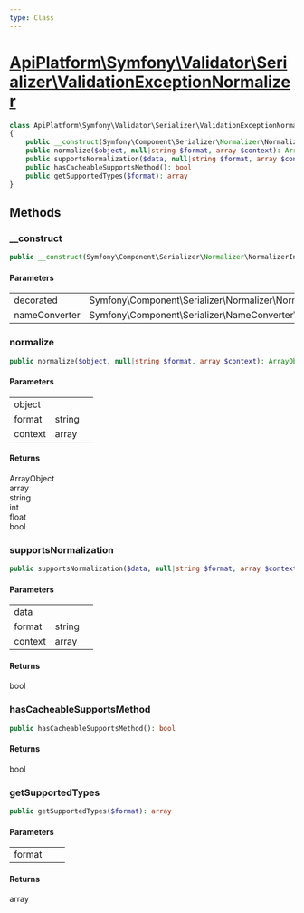 ```yaml
---
type: Class
---
```


# [ApiPlatform\Symfony\Validator\Serializer\ValidationExceptionNormalizer](/docs/vmain/reference/Symfony/Validator/Serializer/ValidationExceptionNormalizer)



```php
class ApiPlatform\Symfony\Validator\Serializer\ValidationExceptionNormalizer implements Symfony\Component\Serializer\Normalizer\NormalizerInterface, `<a href="/docs/vmain/reference/Serializer/CacheableSupportsMethodInterface">ApiPlatform\Serializer\CacheableSupportsMethodInterface</a>`
{
    public __construct(Symfony\Component\Serializer\Normalizer\NormalizerInterface $decorated, null|Symfony\Component\Serializer\NameConverter\NameConverterInterface $nameConverter)
    public normalize($object, null|string $format, array $context): ArrayObject|array|string|int|float|bool
    public supportsNormalization($data, null|string $format, array $context): bool
    public hasCacheableSupportsMethod(): bool
    public getSupportedTypes($format): array
}
```
## Methods

### __construct



```php
public __construct(Symfony\Component\Serializer\Normalizer\NormalizerInterface $decorated, null|Symfony\Component\Serializer\NameConverter\NameConverterInterface $nameConverter)
```

#### Parameters

<table><tbody>
<tr><td>decorated</td><td>Symfony\Component\Serializer\Normalizer\NormalizerInterface</td><td></td></tr><tr><td>nameConverter</td><td>Symfony\Component\Serializer\NameConverter\NameConverterInterface</td><td></td></tr>
</tbody>
</table>

### normalize



```php
public normalize($object, null|string $format, array $context): ArrayObject|array|string|int|float|bool
```

#### Parameters

<table><tbody>
<tr><td>object</td><td></td><td></td></tr><tr><td>format</td><td>string</td><td></td></tr><tr><td>context</td><td>array</td><td></td></tr>
</tbody>
</table>

#### Returns

ArrayObject<br />array<br />string<br />int<br />float<br />bool

### supportsNormalization



```php
public supportsNormalization($data, null|string $format, array $context): bool
```

#### Parameters

<table><tbody>
<tr><td>data</td><td></td><td></td></tr><tr><td>format</td><td>string</td><td></td></tr><tr><td>context</td><td>array</td><td></td></tr>
</tbody>
</table>

#### Returns

bool

### hasCacheableSupportsMethod



```php
public hasCacheableSupportsMethod(): bool
```

#### Returns

bool

### getSupportedTypes



```php
public getSupportedTypes($format): array
```

#### Parameters

<table><tbody>
<tr><td>format</td><td></td><td></td></tr>
</tbody>
</table>

#### Returns

array
